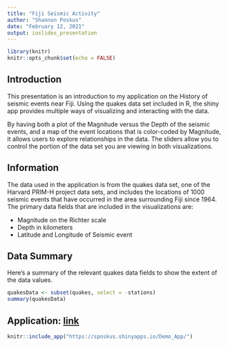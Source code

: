 ```yaml
---
title: "Fiji Seismic Activity"
author: "Shannon Poskus"
date: "February 12, 2021"
output: ioslides_presentation
---
```


```r
library(knitr)
knitr::opts_chunk$set(echo = FALSE)
```

## Introduction 

This presentation is an introduction to my application on the History of seismic events near Fiji.  Using the quakes data set included in R, the shiny app provides multiple ways of visualizing and interacting with the data.  

By having both a plot of the Magnitude versus the Depth of the seismic events, and a map of the event locations that is color-coded by Magnitude, it allows users to explore relationships in the data. The sliders allow you to control the portion of the data set you are viewing in both visualizations.

## Information
  
The data used in the application is from the quakes data set, one of the Harvard PRIM-H project data sets, and includes the locations of 1000 seismic events that have occurred in the area surrounding Fiji since 1964.  The primary data fields that are included in the visualizations are:

- Magnitude on the Richter scale
- Depth in kilometers
- Latitude and Longitude of Seismic event

## Data Summary

Here's a summary of the relevant quakes data fields to show the extent of the data values.

```r
quakesData <- subset(quakes, select = -stations)
summary(quakesData)

```

## Application: [link](https://sposkus.shinyapps.io/Demo_App/)

```r
knitr::include_app("https://sposkus.shinyapps.io/Demo_App/")
```

